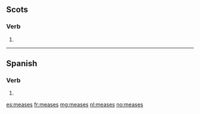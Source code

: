 ==Scots==

===Verb===
{{head|sco|verb form}}

# {{sco-third-person singular of|mease}}

----

==Spanish==
 
===Verb===
{{es-verb-form}}
 
# {{es-verb form of|ending=ar|mood=subjunctive|tense=imperfect|sera=se|pers=2|formal=no|number=singular|mear}}

[[es:meases]]
[[fr:meases]]
[[mg:meases]]
[[nl:meases]]
[[no:meases]]